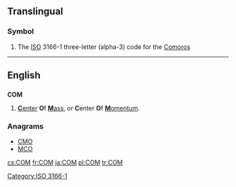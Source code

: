 ==Translingual==

===Symbol===
{{infl|mul|symbol}}
# The [[ISO]] 3166-1 three-letter (alpha-3) code for the [[Comoros]]

[[Category:ISO 3166-1]]
----
==English==

==={{initialism}}===
'''COM'''

# {{physics}} [[center|'''C'''enter]] '''O'''f [[mass|'''M'''ass]], or '''C'''enter '''O'''f [[momentum|'''M'''omentum]].

===Anagrams===
* [[CMO#English|CMO]] 
* [[MCO#English|MCO]]

[[cs:COM]]
[[fr:COM]]
[[ja:COM]]
[[pl:COM]]
[[tr:COM]]